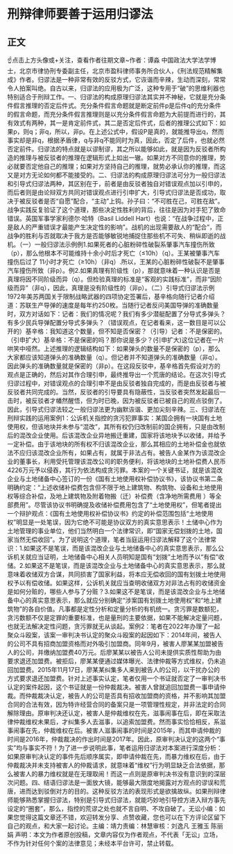 # 刑辩律师要善于运用归谬法
## 正文
☝点击上方头像或+关注，查看作者往期文章~作者：谭淼 中国政法大学法学博士，北京市律协刑专委副主任，北京市盈科律师事务所合伙人，《刑法规范精解集成》作者。归谬法是一种非常有效的反驳方式，它诙谐而辛辣，生动而深刻，常常令人拍案叫绝。自古以来，归谬法的应用极为广泛，这种专用于“破”的思维利器也特别适合于刑辩工作。一、归谬法的构成原理归谬法其实并不神秘，它就是充分条件假言推理的否定后件式。充分条件假言命题就是断定前件p是后件q的充分条件的假言命题，而充分条件假言推理则是以充分条件假言命题为大前提而进行的，其有效式有两种，其一是肯定前件式，其二是否定后件式，后者的推理公式如下：如果p，则q；非q，所以，非p。在上述公式中，假设P是真的，就能推导出q，然而事实却是非q，根据矛盾律，q与非q不能同时为真，因此，否定了后件，也就必然否定前件。归谬法的特点就是以谬制谬，其之所以能够如此，就是因为反驳者所构造的推理与被反驳者的推理在逻辑形式上如出一辙。如果对方不同意你的推理，势必就要否定他自己的推理；如果对方坚持自己的推理，就势必承认你的推理，而这又是对方无论如何都不能接受的。二、归谬法的构成原理归谬法可分为一般归谬法和引导式归谬法两种，其区别在于，前者是由反驳者独自对错误观点加以引申的，而后者则是由论辩双方共同对错误观点进行引申扩大，引导式归谬法是否成功，取决于被反驳者是否“自愿”配合，“主动”上钩。孙子曰：“不可胜在己，可胜在敌”。战争实践反复验证了这个道理，那些决定性胜利的背后，往往是因为对手犯了致命错误。英国军事学家利德尔·哈特（Basil Liddell Hart）也说：“在战争过程中，正是敌人的严重错误才最能产生决定性的影响”。战机的出现需要敌人的“配合”，而战争的胜利与否就取决于我方是否能够敏锐地捕捉住那些机不可失、稍纵即逝的战机。（一）一般归谬法示例例1.如果死者的心脏粉碎性破裂系肇事汽车撞伤所致（p），那么他根本不可能维持十余小时后才死亡（≤10h）（q）。王某被肇事汽车撞伤后过了 11小时才死亡（≥10h）（非q）.所以，王某的心脏粉碎性破裂不是肇事汽车撞伤所致（非p）。例2.如果真理有阶级性（p），那就意味着一种认识是否是真理将因不同阶级而异（q）。但检验真理的标准是“客观的实践标准”，而非“因阶级而异”（非q），因此，真理是没有阶级性的（非p）。（二）引导式归谬法示例1972年美苏两国关于限制战略武器的四项协定签署后，基辛格向随行记者介绍道：苏联生产导弹的速度是每年约250枚。当随行记者反问美国导弹的准确数量时，双方对话如下：记者：我们的情况呢？我们有多少潜艇配置了分导式多弹头？有多少民兵导弹配置分导式多弹头？（错误观点，在记者看来，这一数目是可以公开的）基辛格：我知道这个数量，但不知是否保密？（引导）记者：不是保密的。（引申扩大）基辛格：不是保密的吗？那你说是多少？(引申扩大)这位记者在一片哄笑中哑然。上述推理的逻辑结构如下：如果弹头的数量不是保密的（p），那么大家都应该知道弹头的准确数量（q）。但记者并不知道弹头的准确数量（非q）。因此弹头的准确数量就是保密的（非p）。在这段反驳中，基辛格首先假设对方的观点是正确的，然后对其作合理引申，最终推导出一个荒唐的结论。在这次引导式归谬过程中，对错误观点的合理引申不是由反驳者独自完成的，而是由反驳者与被反驳者共同完成的。当然，反驳者的引导要具有隐蔽性，当反驳者突然发起最后一击时，被反驳者才幡然醒悟，但为时已晚，因为被反驳者已被自己的观点驳倒了。因此，引导式归谬法较之一般归谬法更为幽默诙谐、更加尖刻辛辣。三、归谬法在刑辩实践的运用案例1：公诉机关指控的贪污犯罪事实：某国企拥有一块国有土地使用权，但该地块并未参与“混改”，其所有权仍归改制前的国企拥有，只是由改制后的混改企业使用。后该混改企业异地搬迁重建，国家将该地块予以收储，并给予一定补偿。由于该地块的所有权不归该混改企业，那么其相应的土地补偿金也就依法不应归该混改企业所有，如果占有，就属于非法占有。被告人金某作为该混改企业的董事长，利用受托管理该混改公司的职务便利，将该地块的土地补偿费人民币4226万元予以侵吞，其行为依法构成贪污罪。本案的一个关键书证，就是该混改企业与土地储备中心签订的一份《国有土地使用权补偿协议书》，该协议书第二条明确约定：“上述收储补偿费包含但不限于地上建筑物、构筑物、设备和土地使用权等综合补偿，及地上建筑物及附着物搬（迁）补偿费（含净地所需费用 ）等全部费用”。尽管该协议书明确提及收储补偿费用包含了“土地使用权”，但笔者提出一个辩护观点：《国有土地使用权补偿协议书》约定的补偿范围包括“土地使用权”明显是一处笔误，因为它绝不可能是协议双方的真实意思表示！土储中心作为土地管理的事业单位，他们当然明白一个法律常识，即“国家无偿划拨的土地，国家当然无偿收回”。为了说明这个道理，笔者当庭运用归谬法解释了这个法律常识：1.如果这不是笔误，而是该混改企业与土地储备中心的真实意思表示，那么公诉机关就应当证明，土地储备中心相关人员明知是国有“划拨”土地而予以“有偿”收储。2.如果这不是笔误，而是该混改企业与土地储备中心的真实意思表示，那么就意味着收储双方合谋，共同损害了国家利益，将本应无偿收回的国有划拨土地使用权予以有偿收储。如果这样，公诉机关就应当查明收储双方对非法占有的收储资金是如何分赃的，哪些人参与了分赃？3.如果这不是笔误，而是该混改企业与土地储备中心的真实意思表示，那么就应分别确定“涉案国有划拨土地使用权”和“地上建筑物”的各自价值。凡事都是定性分析和定量分析的有机统一。贪污罪是数额犯，贪污数额不仅是定罪的重要标准，也是量刑的主要依据，如果不能解决定量问题，也就无法解决定性问题，贪污罪就无从谈起。案例2：笔者在2022年办理了一起聚众斗殴案，该案一审判决书认定的聚众斗殴案的起因如下：2014年间，被告人的公司不具有招商加盟资格而对外吸引加盟商。同年9月，被害人廖某某加盟被告人的公司，并缴纳加盟费40万元。后廖某某以被告人公司未提供实质性帮助为由要求退还加盟费。被拒后，廖某某便通过媒体曝光、法律仲裁等方式维权，仍未追回加盟费。2015年11月17日，廖某某纠集多人来到被告人的公司，以干扰办公的方式要求退还加盟费。针对上述事实认定，笔者仅用一个书证就否定了一审判决书认定的案件起因，这个书证就是一份仲裁裁决。被害人曾就追回加盟费一事申请仲裁。而仲裁裁决认定，被告人的公司是否具有招收加盟商的资格，并不影响其加盟合同的合法有效，因为特许经营合同的备案只是一项管理性规定，并非法定的合同解除理由。原审判决还认定，被害人是仲裁维权在先，滋事闹事在后，即在采取法律仲裁维权未果后，才纠集多人去滋事，以追索加盟费。然而事实恰恰相反，系滋事闹事在先，仲裁维权在后。被害人滋事闹事的时间是2015年，而其申请仲裁的时间是2016年，仲裁裁决的作出时间是2017年。因此，原审判决认定的这两个“事实”均与事实不符！为了进一步说明此事，笔者运用归谬法对本案进行深度分析：如果原审判决认定的事件先后顺序属实，即申请仲裁在先，而暴力维权在后，由于仲裁裁决并未支持被害人的仲裁请求，就意味着“维权”行为明显缺乏合法依据，那么被害人的暴力维权就是在无理取闹！而这一点则是原审判决书没有意识到的深层次问题。四、结语归谬法是一面放大镜，能够最大限度地揭露对方观点的谬误和荒唐，进而达到驳倒对方的目的。这种反驳方法的表现形式是欲擒故纵。如果刑辩律师能够熟悉掌握归谬法，特别是引导式归谬法，就能巧妙地引导控方进入辩方事先设定的“圈套”，那么，指控的荒谬之处也就不言自明、不攻自破了。无讼小编：如果您觉得这篇文章还不错，欢迎转发分享、点赞收藏，您也可以在下方评论区留下自己的观点，和大家一起讨论。主编：靖力责编：林慧审核：刘逸凡 王雅玉 陈丽娟 声明：本文为作者原创投稿，文章内容仅为作者观点，不代表「无讼」立场，不作为针对任何个案的法律意见；未经本平台许可，禁止转载。